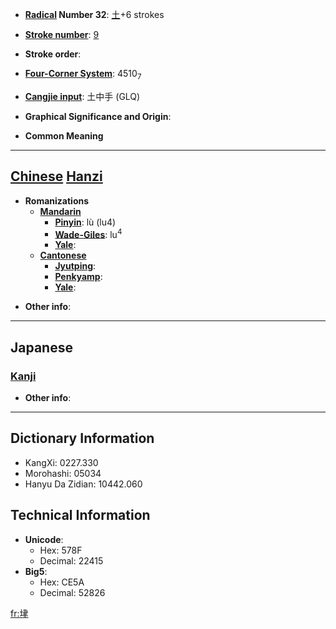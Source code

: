 * '''[[Wiktionary:Chinese radical index| Radical]] Number 32''': [[Wiktionary:Chinese radical index 土|土]]+6 strokes

* '''[[Wiktionary:Chinese total strokes index|Stroke number]]''': [[Wiktionary:Chinese total strokes index 9|9]]

* '''Stroke order''': 

* '''[[Wiktionary:Chinese four corner index|Four-Corner System]]''': 4510<sub>7</sub>

* '''[[Wiktionary:Chinese Cangjie index|Cangjie input]]''': 土中手 (GLQ)

* '''Graphical Significance and Origin''': 

* '''Common Meaning'''

----

== [[Chinese]] [[Hanzi]] ==

* '''Romanizations'''
** '''[[Mandarin]]'''
*** '''[[Pinyin]]''': lù (lu4)
*** '''[[Wade-Giles]]''': lu<sup>4</sup>
*** '''[[Yale]]''': 
** '''[[Cantonese]]'''
*** '''[[Jyutping]]''':
*** '''[[Penkyamp]]''': 
*** '''[[Yale]]''': 

* '''Other info''': 

----

==Japanese==
===[[Kanji]]===
{{kanji|on readings=[[ろつ]] (rotsu), [[ろち]] (rochi)
|kun readings=
}}

* '''Other info''':  

----

== Dictionary Information ==

* KangXi: 0227.330
* Morohashi: 05034
* Hanyu Da Zidian: 10442.060

== Technical Information ==

* '''Unicode''':
** Hex: 578F
** Decimal: 22415
* '''Big5''':
** Hex: CE5A
** Decimal: 52826

[[fr:垏]]
